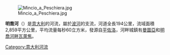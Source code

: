 [[Image:Mincio_a_Peschiera.jpg|right]]

'''明喬河'''（{{lang-it|Mincio}}）是[[意大利|意大利]]的河流，屬於[[波河|波河]]的支流，河道全長194公里，流域面積2,859平方公里，平均流量每秒60立方米，發源自[[平佐洛|平佐洛]]，河畔城鎮有[[曼圖亞|曼圖亞]]和[[明喬河畔瓦萊焦|明喬河畔瓦萊焦]]。

{{coord|45|04|N|10|59|E|display=title|region:IT_type:river_source:GNS-enwiki}}

{{Italy-geo-stub}}
[[Category:意大利河流|Category:意大利河流]]